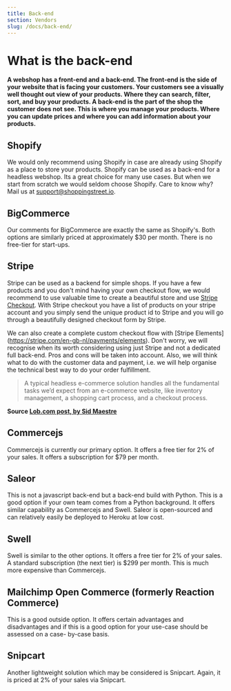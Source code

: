 ```yaml
---
title: Back-end
section: Vendors
slug: /docs/back-end/
---
```


# What is the back-end

**A webshop has a front-end and a back-end. The front-end is the side of 
your website that is facing your customers. Your customers see a visually
well thought out view of your products. Where they can search, filter,
sort, and buy your products. A back-end is the part of the shop the customer
does not see. This is where you manage your products. Where you can update
prices and where you can add information about your products.**

## Shopify

We would only recommend using Shopify in case are already using Shopify as
a place to store your products. Shopify can be used as a back-end for a
headless webshop. Its a great choice for many use cases. But when we start
from scratch we would seldom choose Shopify. Care to know why? Mail us at
[support@shoppingstreet.io](mailto:support@shoppingstreet.io).

## BigCommerce

Our comments for BigCommerce are exactly the same as Shopify's. Both
options are similarly priced at approximately $30 per month. There is no
free-tier for start-ups.

## Stripe

Stripe can be used as a backend for simple shops. If you have a few
products and you don't mind having your own checkout flow, we would 
recommend to use valuable time to create a beautiful store and use [Stripe
Checkout](https://stripe.com/en-gb-nl/payments/checkout). With Stripe 
checkout you have a list of products on your stripe account and you simply
send the unique product id to Stripe and you will go through a beautifully
designed checkout form by Stripe.

We can also create a complete custom checkout flow with [Stripe Elements]
(https://stripe.com/en-gb-nl/payments/elements). Don't worry, we will 
recognise when its worth considering using just Stripe and not a dedicated
full back-end. Pros and cons will be taken into account. Also, we will 
think what to do with the customer data and payment, i.e. we will help 
organise the technical best way to do your order fulfillment.

> A typical headless e-commerce solution handles all the fundamental tasks 
we’d expect from an e-commerce website, like inventory management, a 
shopping cart process, and a checkout process.

**Source [Lob.com post, by Sid Maestre](https://www.lob.com/blog/commerce-js-versus-nacelle-versus-saleor)**

## Commercejs

Commercejs is currently our primary option. It offers a free tier for 2% of
your sales. It offers a subscription for $79 per month.

## Saleor

This is not a javascript back-end but a back-end build with Python. This
is a good option if your own team comes from a Python background. It offers
similar capability as Commercejs and Swell. Saleor is open-sourced and can
relatively easily be deployed to Heroku at low cost.

## Swell

Swell is similar to the other options. It offers a free tier for 2% of 
your sales. A standard subscription (the next tier) is $299 per month. This
is much more expensive than Commercejs. 

## Mailchimp Open Commerce (formerly Reaction Commerce)

This is a good outside option. It offers certain advantages and disadvantages
and if this is a good option for your use-case should be assessed on a case-
by-case basis.

## Snipcart

Another lightweight solution which may be considered is Snipcart. Again,
it is priced at 2% of your sales via Snipcart.

